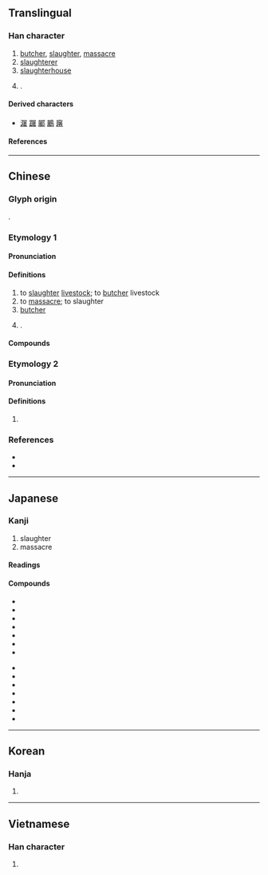 {{character info}}
{{character info|0x2F877}}
==Translingual==

===Han character===
{{Han char|rn=44|rad=尸|as=09|sn=12|four=77264|canj=SJKA|ids=⿸尸者}}

# [[butcher]], [[slaughter]], [[massacre]]
# [[slaughterer]]
# [[slaughterhouse]]
# {{surname|zh|nodot=1}}.

====Derived characters====
* [[潳]] [[䠧]] [[䣝]] [[鷵]] [[廜]]

====References====
{{Han ref|kx=0303.120|dkj=07761|dj=0600.300|hdz=20976.150|uh=5C60|ud=23648|bh=B14F|bd=45391}}
{{Han ref|uh=2F877}}

----

==Chinese==
{{zh-forms}}

===Glyph origin===
{{Han compound|尸|者|ls=psc|c1=s|c2=p|t1=body}}.

===Etymology 1===

====Pronunciation====
{{zh-pron
|m=tú
|c=tou4
|h=pfs=thù
|md=
|mn=tô͘/ml,twr:tó͘
|mn_note=tô͘ - literary; tó͘ - vernacular variant, more common in Quanzhou
|mn-t=dou5
|w=
|mc=2
|oc=1,1
|cat=v,n,pn
}}

====Definitions====
{{zh-hanzi}}

# to [[slaughter]] [[livestock]]; to [[butcher]] livestock
# to [[massacre]]; to slaughter
# [[butcher]]
# {{surname|zh|nodot=1}}.
#: {{zh-x|^屠 ^呦-呦|{{w|Tu Youyou|'''Tu''' Youyou}}}}

====Compounds====
{{zh-der|屠家|屠毒筆墨|屠刀|屠門大嚼|屠戮|屠燒|屠沽子|屠夫|屠戶|屠龍之技|屠狗|屠狗之輩|屠龍|山林屠販|屠販|屠蘇酒|屠蘇|屠滅|屠殺|屠宰稅|屠宰場|屠宰|屠場|屠城|屠伯|大屠殺|屠沽|屠沽兒|屠牛朝歌|放下屠刀|浮屠|申屠|斷屠|禁屠|狗屠|狗屠角牴|非熊賣屠}}

===Etymology 2===

====Pronunciation====
{{zh-pron
|m=chú
|c=ceoi4
|h=pfs=
|md=
|mn=
|w=
|mc=1
|oc=n,2
|cat=
}}

====Definitions====
{{zh-hanzi}}

# {{zh-only used in|休屠}}

===References===
* {{R:twedu|A01093}}
* {{R:yue:Hanzi}}

----

==Japanese==

===Kanji===
{{ja-kanji|grade=|rs=尸09}}

# slaughter
# massacre

====Readings====
{{ja-readings
|goon=ど, ず
|kanon=と
|on=ちょ
|kun=ほふ-る
}}

====Compounds====
{{der-top|Compounds}}
* {{ja-r|屠牛|とぎゅう}}
* {{ja-r|屠殺|とさつ}}
* {{ja-r|屠獣|とじゅう}}
* {{ja-r|屠所|としょ}}
* {{ja-r|屠所の羊|としょのひつじ}}
* {{ja-r|屠場|とじょう}}
* {{ja-r|屠蘇|とそ}}
{{der-mid}}
* {{ja-r|屠蘇機嫌|とそきげん}}
* {{ja-r|屠蘇酒|とそしゅ}}
* {{ja-r|屠蘇散|とそさん}}
* {{ja-r|屠蘇袋|とそぶくろ}}
* {{ja-r|屠腹|とふく}}
* {{ja-r|浮屠|ふと}}
* {{ja-r|屠る|ほふる}}
{{der-bottom}}

----

==Korean==

===Hanja===
{{ko-hanja|hangeul=[[도]], [[저]]|rv=do, jeo|mr=to, chŏ}}

# {{rfdef|ko|sort=尸09}}

----

==Vietnamese==

===Han character===
{{vi-readings|reading=đồ|rs=尸09}}

# {{rfdef|vi|sort=尸09}}